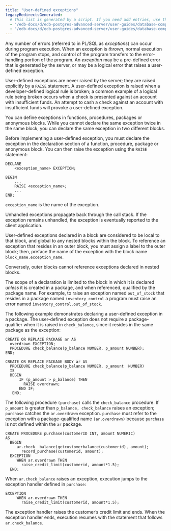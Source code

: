 ```yaml
---
title: "User-defined exceptions"
legacyRedirectsGenerated:
  # This list is generated by a script. If you need add entries, use the `legacyRedirects` key.
  - "/edb-docs/d/edb-postgres-advanced-server/user-guides/database-compatibility-for-oracle-developers-guide/9.6/Database_Compatibility_for_Oracle_Developers_Guide_v9.6.1.069.html"
  - "/edb-docs/d/edb-postgres-advanced-server/user-guides/database-compatibility-for-oracle-developers-guide/9.5/Database_Compatibility_for_Oracle_Developers_Guide.1.163.html"
---
```


<div id="user_defined_exceptions" class="registered_link"></div>

Any number of errors (referred to in PL/SQL as *exceptions*) can occur during program execution. When an exception is *thrown*, normal execution of the program stops, and control of the program transfers to the error-handling portion of the program. An *exception* may be a pre-defined error that is generated by the server, or may be a logical error that raises a user-defined exception.

User-defined exceptions are never raised by the server; they are raised explicitly by a `RAISE` statement. A user-defined exception is raised when a developer-defined logical rule is broken; a common example of a logical rule being broken occurs when a check is presented against an account with insufficient funds. An attempt to cash a check against an account with insufficient funds will provoke a user-defined exception.

You can define exceptions in functions, procedures, packages or anonymous blocks. While you cannot declare the same exception twice in the same block, you can declare the same exception in two different blocks.

Before implementing a user-defined exception, you must declare the exception in the declaration section of a function, procedure, package or anonymous block. You can then raise the exception using the `RAISE` statement:

```text
DECLARE
    <exception_name> EXCEPTION;

BEGIN
    ...
    RAISE <exception_name>;
    ...
END;
```

`exception_name` is the name of the exception.

Unhandled exceptions propagate back through the call stack. If the exception remains unhandled, the exception is eventually reported to the client application.

User-defined exceptions declared in a block are considered to be local to that block, and global to any nested blocks within the block. To reference an exception that resides in an outer block, you must assign a label to the outer block; then, preface the name of the exception with the block name `block_name.exception_name`.

Conversely, outer blocks cannot reference exceptions declared in nested blocks.

The scope of a declaration is limited to the block in which it is declared *unless* it is created in a package, and when referenced, qualified by the package name. For example, to raise an exception named `out_of_stock` that resides in a package named `inventory_control` a program must raise an error named `inventory_control.out_of_stock`.

The following example demonstrates declaring a user-defined exception in a package. The user-defined exception does not require a package-qualifier when it is raised in `check_balance`, since it resides in the same package as the exception:

```text
CREATE OR REPLACE PACKAGE ar AS
  overdrawn EXCEPTION;
  PROCEDURE check_balance(p_balance NUMBER, p_amount NUMBER);
END;

CREATE OR REPLACE PACKAGE BODY ar AS
  PROCEDURE check_balance(p_balance NUMBER, p_amount  NUMBER)
  IS
  BEGIN
      IF (p_amount > p_balance) THEN
        RAISE overdrawn;
      END IF;
   END;
```

The following procedure `(purchase)` calls the `check_balance` procedure. If `p_amount` is greater than `p_balance, check_balance` raises an exception; `purchase` catches the `ar.overdrawn` exception. `purchase` must refer to the exception with a package-qualified name `(ar.overdrawn)` because `purchase` is not defined within the `ar` package.

```text
CREATE PROCEDURE purchase(customerID INT, amount NUMERIC)
AS
  BEGIN
     ar.check_ balance(getcustomerbalance(customerid), amount);
       record_purchase(customerid, amount);
  EXCEPTION
     WHEN ar.overdrawn THEN
       raise_credit_limit(customerid, amount*1.5);
  END;
```

When `ar.check_balance` raises an exception, execution jumps to the exception handler defined in `purchase:`

```text
EXCEPTION
     WHEN ar.overdrawn THEN
       raise_credit_limit(customerid, amount*1.5);
```

The exception handler raises the customer’s credit limit and ends. When the exception handler ends, execution resumes with the statement that follows `ar.check_balance`.
